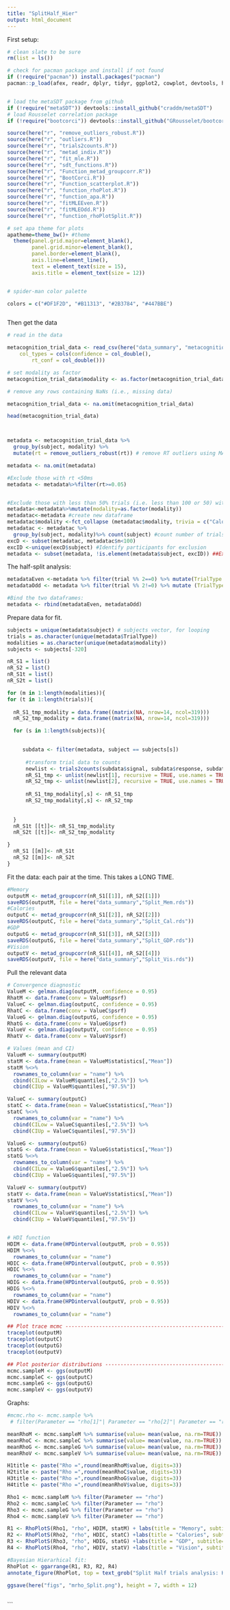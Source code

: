 ```yaml
---
title: "SplitHalf_Hier"
output: html_document
---
```

First setup: 

```r

# clean slate to be sure
rm(list = ls())

# check for pacman package and install if not found
if (!require("pacman")) install.packages("pacman")
pacman::p_load(afex, readr, dplyr, tidyr, ggplot2, cowplot, devtools, here, tidyverse, magrittr, reshape2, rjags, coda, lattice, ggmcmc, foreach, doParallel, ggpubr, ggpol, patchwork, ggcorrplot, ggstatsplot, GGally, BayesFactor, gridExtra, viridis, gghalves, gt, rstatix)


# load the metaSDT package from github
if (!require("metaSDT")) devtools::install_github("craddm/metaSDT")
# load Rousselet correlation package 
if (!require("bootcorci")) devtools::install_github("GRousselet/bootcorci")

source(here("r", "remove_outliers_robust.R"))
source(here("r", "outliers.R"))
source(here("r", "trials2counts.R"))
source(here("r", "metad_indiv.R"))
source(here("r", "fit_mle.R"))
source(here("r", "sdt_functions.R"))
source(here("r", "Function_metad_groupcorr.R"))
source(here("r", "BootCorci.R"))
source(here("r", "Function_scatterplot.R"))
source(here("r", "function_rhoPlot.R"))
source(here("r", "function_apa.R"))
source(here("r", "fitMLEEven.R"))
source(here("r", "fitMLEOdd.R"))
source(here("r", "function_rhoPlotSplit.R"))

# set apa theme for plots
apatheme=theme_bw()+ #theme
  theme(panel.grid.major=element_blank(),
        panel.grid.minor=element_blank(),
        panel.border=element_blank(),
        axis.line=element_line(),
        text = element_text(size = 15),
        axis.title = element_text(size = 12))


# spider-man color palette

colors = c("#DF1F2D", "#B11313", "#2B3784", "#447BBE")



```


Then get the data

```r

# read in the data

metacognition_trial_data <- read_csv(here("data_summary", "metacognition_TrialData_master.csv"), 
    col_types = cols(confidence = col_double(), 
        rt_conf = col_double()))

# set modality as factor
metacognition_trial_data$modality <- as.factor(metacognition_trial_data$modality )

# remove any rows containing NaNs (i.e., missing data)

metacognition_trial_data <- na.omit(metacognition_trial_data)

head(metacognition_trial_data)



metadata <- metacognition_trial_data %>%
  group_by(subject, modality) %>%
  mutate(rt = remove_outliers_robust(rt)) # remove RT outliers using MAD Rule - SEE PRE REG

metadata <- na.omit(metadata)

#Exclude those with rt <50ms 
metadata <- metadata%>%filter(rt>=0.05) 


#Exclude those with less than 50% trials (i.e. less than 100 or 50) within condition
metadata<-metadata%>%mutate(modality=as.factor(modality))
metadatac<-metadata #create new dataframe
metadatac$modality <-fct_collapse (metadatac$modality, trivia = c("Calories", "GDP"))#combine the two trivia tasks in new dataframe
metadatac <- metadatac %>%
  group_by(subject, modality)%>% count(subject) #count number of trials
excD <- subset(metadatac, metadatac$n<100) 
excID <-unique(excD$subject) #Identify participants for exclusion
metadata <- subset(metadata, !is.element(metadata$subject, excID)) ##Exclude IDs from that vector in original dataframe


```

The half-split analysis: 
```r
metadataEven <-metadata %>% filter(trial %% 2==0) %>% mutate(TrialType = "Even")
metadataOdd <- metadata %>% filter(trial %% 2!=0) %>% mutate (TrialType = "Odd")

#Bind the two dataframes: 
metadata <- rbind(metadataEven, metadataOdd)

```

Prepare data for fit. 
```r

subjects = unique(metadata$subject) # subjects vector, for looping
trials = as.character(unique(metadata$TrialType))
modalities = as.character(unique(metadata$modality))
subjects <- subjects[-320]

nR_S1 = list() 
nR_S2 = list()
nR_S1t = list() 
nR_S2t = list()

for (m in 1:length(modalities)){
for (t in 1:length(trials)){
  
  nR_S1_tmp_modality = data.frame((matrix(NA, nrow=14, ncol=319)))
  nR_S2_tmp_modality = data.frame((matrix(NA, nrow=14, ncol=319)))

  for (s in 1:length(subjects)){
    

     subdata <- filter(metadata, subject == subjects[s])  
      
      #transform trial data to counts
      newlist <- trials2counts(subdata$signal, subdata$response, subdata$confidence, 7, padAmount = 1,padCells=1)
      nR_S1_tmp <- unlist(newlist[1], recursive = TRUE, use.names = TRUE)
      nR_S2_tmp <- unlist(newlist[2], recursive = TRUE, use.names = TRUE)
      
      nR_S1_tmp_modality[,s] <- nR_S1_tmp
      nR_S2_tmp_modality[,s] <- nR_S2_tmp
  
      
  } 
  nR_S1t [[t]]<- nR_S1_tmp_modality
  nR_S2t [[t]]<- nR_S2_tmp_modality

}
  nR_S1 [[m]]<- nR_S1t
  nR_S2 [[m]]<- nR_S2t  
}

```

Fit the data: each pair at the time. 
This takes a LONG TIME. 
```r
#Memory
outputM <- metad_groupcorr(nR_S1[[1]], nR_S2[[1]])
saveRDS(outputM, file = here("data_summary","Split_Mem.rds"))
#Calories
outputC <- metad_groupcorr(nR_S1[[2]], nR_S2[[2]])
saveRDS(outputC, file = here("data_summary","Split_Cal.rds"))
#GDP
outputG <- metad_groupcorr(nR_S1[[3]], nR_S2[[3]])
saveRDS(outputG, file = here("data_summary","Split_GDP.rds"))
#Vision
outputV <- metad_groupcorr(nR_S1[[4]], nR_S2[[4]])
saveRDS(outputV, file = here("data_summary","Split_Vis.rds"))


```

Pull the relevant data
```r


# Convergence diagnostic
ValueM <- gelman.diag(outputM, confidence = 0.95)
RhatM <- data.frame(conv = ValueM$psrf)
ValueC <- gelman.diag(outputC, confidence = 0.95)
RhatC <- data.frame(conv = ValueC$psrf)
ValueG <- gelman.diag(outputG, confidence = 0.95)
RhatG <- data.frame(conv = ValueG$psrf)
ValueV <- gelman.diag(outputV, confidence = 0.95)
RhatV <- data.frame(conv = ValueV$psrf)

# Values (mean and CI)
ValueM <- summary(outputM)
statM <- data.frame(mean = ValueM$statistics[,"Mean"])
statM %<>%
  rownames_to_column(var = "name") %>% 
  cbind(CILow = ValueM$quantiles[,"2.5%"]) %>% 
  cbind(CIUp = ValueM$quantiles[,"97.5%"])

ValueC <- summary(outputC)
statC <- data.frame(mean = ValueC$statistics[,"Mean"])
statC %<>%
  rownames_to_column(var = "name") %>% 
  cbind(CILow = ValueC$quantiles[,"2.5%"]) %>% 
  cbind(CIUp = ValueC$quantiles[,"97.5%"])

ValueG <- summary(outputG)
statG <- data.frame(mean = ValueG$statistics[,"Mean"])
statG %<>%
  rownames_to_column(var = "name") %>% 
  cbind(CILow = ValueG$quantiles[,"2.5%"]) %>% 
  cbind(CIUp = ValueG$quantiles[,"97.5%"])

ValueV <- summary(outputV)
statV <- data.frame(mean = ValueV$statistics[,"Mean"])
statV %<>%
  rownames_to_column(var = "name") %>% 
  cbind(CILow = ValueV$quantiles[,"2.5%"]) %>% 
  cbind(CIUp = ValueV$quantiles[,"97.5%"])


# HDI function 
HDIM <- data.frame(HPDinterval(outputM, prob = 0.95))
HDIM %<>%
  rownames_to_column(var = "name")
HDIC <- data.frame(HPDinterval(outputC, prob = 0.95))
HDIC %<>%
  rownames_to_column(var = "name")
HDIG <- data.frame(HPDinterval(outputG, prob = 0.95))
HDIG %<>%
  rownames_to_column(var = "name")
HDIV <- data.frame(HPDinterval(outputV, prob = 0.95))
HDIV %<>%
  rownames_to_column(var = "name")

## Plot trace mcmc ---------------------------------------------------------
traceplot(outputM)
traceplot(outputC)
traceplot(outputG)
traceplot(outputV)

## Plot posterior distributions -------------------------------------------------------------------
mcmc.sampleM <- ggs(outputM)
mcmc.sampleC <- ggs(outputC)
mcmc.sampleG <- ggs(outputG)
mcmc.sampleV <- ggs(outputV)
```

Graphs: 
```r
#mcmc.rho <- mcmc.sample %>% 
 # filter(Parameter == "rho[1]"| Parameter == "rho[2]"| Parameter == "rho[3]"| Parameter == "rho[4]"| Parameter == "rho[5]"| Parameter == "rho[6]")

meanRhoM <- mcmc.sampleM %>% summarise(value= mean(value, na.rm=TRUE)) 
meanRhoC <- mcmc.sampleC %>% summarise(value= mean(value, na.rm=TRUE)) 
meanRhoG <- mcmc.sampleG %>% summarise(value= mean(value, na.rm=TRUE)) 
meanRhoV <- mcmc.sampleV %>% summarise(value= mean(value, na.rm=TRUE)) 

H1title <- paste("Rho =",round(meanRhoM$value, digits=3))
H2title <- paste("Rho =",round(meanRhoC$value, digits=3))
H3title <- paste("Rho =",round(meanRhoG$value, digits=3))
H4title <- paste("Rho =",round(meanRhoV$value, digits=3))

Rho1 <- mcmc.sampleM %>% filter(Parameter == "rho") 
Rho2 <- mcmc.sampleC %>% filter(Parameter == "rho") 
Rho3 <- mcmc.sampleG %>% filter(Parameter == "rho") 
Rho4 <- mcmc.sampleV %>% filter(Parameter == "rho") 

R1 <- RhoPlotS(Rho1, "rho", HDIM, statM) + labs(title = "Memory", subtitle=paste(H1title))
R2 <- RhoPlotS(Rho2, "rho", HDIC, statC) +labs(title = "Calories", subtitle= paste(H2title))
R3 <- RhoPlotS(Rho3, "rho", HDIG, statG) +labs(title = "GDP", subtitle= paste(H3title))
R4 <- RhoPlotS(Rho4, "rho", HDIV, statV) +labs(title = "Vision", subtitle= paste(H4title))

#Bayesian Hierarhical fit: 
RhoPlot <- ggarrange(R1, R3, R2, R4)
annotate_figure(RhoPlot, top = text_grob("Split Half trials analysis: Hierarhical Bayesian estimation", color = "black", face = "bold", size = 14)) 

ggsave(here("figs", "mrho_Split.png"), height = 7, width = 12)
  

```

```

